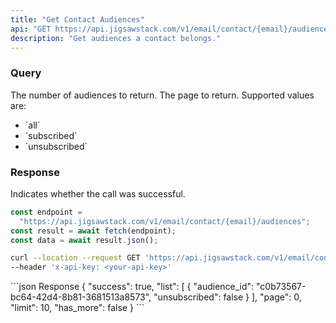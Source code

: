 ```yaml
---
title: "Get Contact Audiences"
api: "GET https://api.jigsawstack.com/v1/email/contact/{email}/audiences"
description: "Get audiences a contact belongs."
---
```


### Query

<ParamField query="limit" default="30" type="string">
  The number of audiences to return.
</ParamField>

<ParamField query="page" default="1" type="string">
  The page to return.
</ParamField>

<ParamField body="filter_subscribed" type="string" default="all">
  Supported values are:
  <ul>
    <li>`all`</li>
    <li>`subscribed`</li>
    <li>`unsubscribed`</li>
  </ul>
</ParamField>

<Snippet file="header.mdx" />

### Response

<ResponseField name="success" type="boolean">
  Indicates whether the call was successful.
</ResponseField>

<RequestExample>

```javascript Node.js
const endpoint =
  "https://api.jigsawstack.com/v1/email/contact/{email}/audiences";
const result = await fetch(endpoint);
const data = await result.json();
```

```bash cURL
curl --location --request GET 'https://api.jigsawstack.com/v1/email/contact/{email}/audiences' \
--header 'x-api-key: <your-api-key>'
```

</RequestExample>

<ResponseExample>
```json Response
{
  "success": true,
  "list": [
    {
      "audience_id": "c0b73567-bc64-42d4-8b81-3681513a8573",
      "unsubscribed": false
    }
  ],
  "page": 0,
  "limit": 10,
  "has_more": false
}
```

</ResponseExample>
